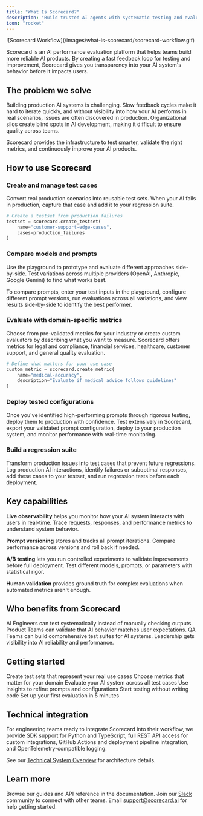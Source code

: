 ```yaml
---
title: "What Is Scorecard?"
description: "Build trusted AI agents with systematic testing and evaluation"
icon: "rocket"
---
```


<Frame>
![Scorecard Workflow](/images/what-is-scorecard/scorecard-workflow.gif)
</Frame>

Scorecard is an AI performance evaluation platform that helps teams build more reliable AI products. By creating a fast feedback loop for testing and improvement, Scorecard gives you transparency into your AI system's behavior before it impacts users.

## The problem we solve

Building production AI systems is challenging. Slow feedback cycles make it hard to iterate quickly, and without visibility into how your AI performs in real scenarios, issues are often discovered in production. Organizational silos create blind spots in AI development, making it difficult to ensure quality across teams.

Scorecard provides the infrastructure to test smarter, validate the right metrics, and continuously improve your AI products.

## How to use Scorecard

### Create and manage test cases

Convert real production scenarios into reusable test sets. When your AI fails in production, capture that case and add it to your regression suite.

```python
# Create a testset from production failures
testset = scorecard.create_testset(
    name="customer-support-edge-cases",
    cases=production_failures
)
```

### Compare models and prompts

Use the playground to prototype and evaluate different approaches side-by-side. Test variations across multiple providers (OpenAI, Anthropic, Google Gemini) to find what works best.

To compare prompts, enter your test inputs in the playground, configure different prompt versions, run evaluations across all variations, and view results side-by-side to identify the best performer.

### Evaluate with domain-specific metrics

Choose from pre-validated metrics for your industry or create custom evaluators by describing what you want to measure. Scorecard offers metrics for legal and compliance, financial services, healthcare, customer support, and general quality evaluation.

```python
# Define what matters for your use case
custom_metric = scorecard.create_metric(
    name="medical-accuracy",
    description="Evaluate if medical advice follows guidelines"
)
```

### Deploy tested configurations

Once you've identified high-performing prompts through rigorous testing, deploy them to production with confidence. Test extensively in Scorecard, export your validated prompt configuration, deploy to your production system, and monitor performance with real-time monitoring.

### Build a regression suite

Transform production issues into test cases that prevent future regressions. Log production AI interactions, identify failures or suboptimal responses, add these cases to your testset, and run regression tests before each deployment.

## Key capabilities

**Live observability** helps you monitor how your AI system interacts with users in real-time. Trace requests, responses, and performance metrics to understand system behavior.

**Prompt versioning** stores and tracks all prompt iterations. Compare performance across versions and roll back if needed.

**A/B testing** lets you run controlled experiments to validate improvements before full deployment. Test different models, prompts, or parameters with statistical rigor.

**Human validation** provides ground truth for complex evaluations when automated metrics aren't enough.

## Who benefits from Scorecard

AI Engineers can test systematically instead of manually checking outputs. Product Teams can validate that AI behavior matches user expectations. QA Teams can build comprehensive test suites for AI systems. Leadership gets visibility into AI reliability and performance.

## Getting started

<Steps>
  <Step title="Set up your workspace">
    Create test sets that represent your real use cases
  </Step>
  <Step title="Configure evaluations">
    Choose metrics that matter for your domain
  </Step>
  <Step title="Run tests">
    Evaluate your AI system across all test cases
  </Step>
  <Step title="Iterate and improve">
    Use insights to refine prompts and configurations
  </Step>
</Steps>

<CardGroup cols={2}>
  <Card title="Try the playground" icon="play" href="/features/playground">
    Start testing without writing code
  </Card>
  <Card title="Read the quickstart" icon="book" href="/intro/quickstart">
    Set up your first evaluation in 5 minutes
  </Card>
</CardGroup>

## Technical integration

For engineering teams ready to integrate Scorecard into their workflow, we provide SDK support for Python and TypeScript, full REST API access for custom integrations, GitHub Actions and deployment pipeline integration, and OpenTelemetry-compatible logging.

See our [Technical System Overview](/intro/technical-system-overview) for architecture details.

## Learn more

Browse our guides and API reference in the documentation. Join our [Slack](https://scorecard.io/slack) community to connect with other teams. Email support@scorecard.ai for help getting started.
